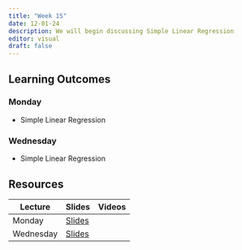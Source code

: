 ```yaml
---
title: "Week 15"
date: 12-01-24
description: We will begin discussing Simple Linear Regression
editor: visual
draft: false
---
```


## Learning Outcomes

### Monday

-   Simple Linear Regression

### Wednesday

-   Simple Linear Regression

## Resources

| Lecture   | Slides                                        | Videos |
|-----------|-----------------------------------------------|--------|
| Monday    | [Slides](https://m453.inqs.info/lectures/15a) |        |
| Wednesday | [Slides](https://m453.inqs.info/lectures/15b) |        |

